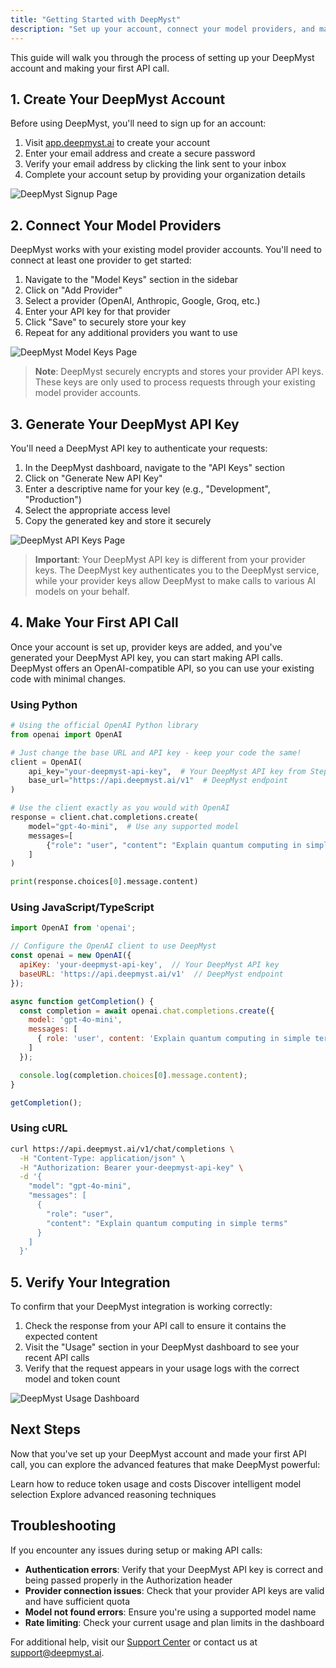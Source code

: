 ```yaml
---
title: "Getting Started with DeepMyst"
description: "Set up your account, connect your model providers, and make your first API call"
---
```


This guide will walk you through the process of setting up your DeepMyst account and making your first API call.

## 1. Create Your DeepMyst Account

Before using DeepMyst, you'll need to sign up for an account:

1. Visit [app.deepmyst.ai](https://app.deepmyst.ai) to create your account
2. Enter your email address and create a secure password
3. Verify your email address by clicking the link sent to your inbox
4. Complete your account setup by providing your organization details

<img src="/images/signup-page.png" alt="DeepMyst Signup Page" />

## 2. Connect Your Model Providers

DeepMyst works with your existing model provider accounts. You'll need to connect at least one provider to get started:

1. Navigate to the "Model Keys" section in the sidebar
2. Click on "Add Provider"
3. Select a provider (OpenAI, Anthropic, Google, Groq, etc.)
4. Enter your API key for that provider
5. Click "Save" to securely store your key
6. Repeat for any additional providers you want to use

<img src="/images/model-keys-page.png" alt="DeepMyst Model Keys Page" />

> **Note**: DeepMyst securely encrypts and stores your provider API keys. These keys are only used to process requests through your existing model provider accounts.

## 3. Generate Your DeepMyst API Key

You'll need a DeepMyst API key to authenticate your requests:

1. In the DeepMyst dashboard, navigate to the "API Keys" section
2. Click on "Generate New API Key"
3. Enter a descriptive name for your key (e.g., "Development", "Production")
4. Select the appropriate access level
5. Copy the generated key and store it securely

<img src="/images/api-keys-page.png" alt="DeepMyst API Keys Page" />

> **Important**: Your DeepMyst API key is different from your provider keys. The DeepMyst key authenticates you to the DeepMyst service, while your provider keys allow DeepMyst to make calls to various AI models on your behalf.

## 4. Make Your First API Call

Once your account is set up, provider keys are added, and you've generated your DeepMyst API key, you can start making API calls. DeepMyst offers an OpenAI-compatible API, so you can use your existing code with minimal changes.

### Using Python

```python
# Using the official OpenAI Python library
from openai import OpenAI

# Just change the base URL and API key - keep your code the same!
client = OpenAI(
    api_key="your-deepmyst-api-key",  # Your DeepMyst API key from Step 3
    base_url="https://api.deepmyst.ai/v1"  # DeepMyst endpoint
)

# Use the client exactly as you would with OpenAI
response = client.chat.completions.create(
    model="gpt-4o-mini",  # Use any supported model
    messages=[
        {"role": "user", "content": "Explain quantum computing in simple terms"}
    ]
)

print(response.choices[0].message.content)
```

### Using JavaScript/TypeScript

```javascript
import OpenAI from 'openai';

// Configure the OpenAI client to use DeepMyst
const openai = new OpenAI({
  apiKey: 'your-deepmyst-api-key',  // Your DeepMyst API key
  baseURL: 'https://api.deepmyst.ai/v1'  // DeepMyst endpoint
});

async function getCompletion() {
  const completion = await openai.chat.completions.create({
    model: 'gpt-4o-mini',
    messages: [
      { role: 'user', content: 'Explain quantum computing in simple terms' }
    ]
  });

  console.log(completion.choices[0].message.content);
}

getCompletion();
```

### Using cURL

```bash
curl https://api.deepmyst.ai/v1/chat/completions \
  -H "Content-Type: application/json" \
  -H "Authorization: Bearer your-deepmyst-api-key" \
  -d '{
    "model": "gpt-4o-mini",
    "messages": [
      {
        "role": "user",
        "content": "Explain quantum computing in simple terms"
      }
    ]
  }'
```

## 5. Verify Your Integration

To confirm that your DeepMyst integration is working correctly:

1. Check the response from your API call to ensure it contains the expected content
2. Visit the "Usage" section in your DeepMyst dashboard to see your recent API calls
3. Verify that the request appears in your usage logs with the correct model and token count

<img src="/images/usage-dashboard.png" alt="DeepMyst Usage Dashboard" />

## Next Steps

Now that you've set up your DeepMyst account and made your first API call, you can explore the advanced features that make DeepMyst powerful:

<CardGroup cols={3}>
  <Card title="Token Optimization" icon="compress" href="/features/optimization">
    Learn how to reduce token usage and costs
  </Card>
  <Card title="Smart Routing" icon="route" href="/features/routing">
    Discover intelligent model selection
  </Card>
  <Card title="Enhanced Reasoning" icon="brain" href="/features/reasoning">
    Explore advanced reasoning techniques
  </Card>
</CardGroup>

## Troubleshooting

If you encounter any issues during setup or making API calls:

- **Authentication errors**: Verify that your DeepMyst API key is correct and being passed properly in the Authorization header
- **Provider connection issues**: Check that your provider API keys are valid and have sufficient quota
- **Model not found errors**: Ensure you're using a supported model name
- **Rate limiting**: Check your current usage and plan limits in the dashboard

For additional help, visit our [Support Center](https://support.deepmyst.ai) or contact us at support@deepmyst.ai.

